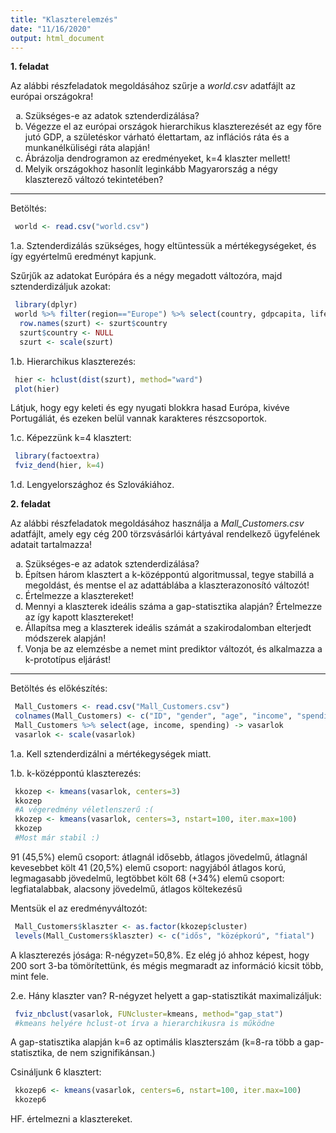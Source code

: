 ```yaml
---
title: "Klaszterelemzés"
date: "11/16/2020"
output: html_document
---
```


**1. feladat**

Az alábbi részfeladatok megoldásához szűrje a *world.csv* adatfájlt az európai országokra!

a. Szükséges-e az adatok sztenderdizálása?
b. Végezze el az európai országok hierarchikus klaszterezését az egy főre jutó GDP, a születéskor várható élettartam, az inflációs ráta és a munkanélküliségi ráta alapján!
c. Ábrázolja dendrogramon az eredményeket, k=4 klaszter mellett!
d. Melyik országokhoz hasonlít leginkább Magyarország a négy klaszterező változó tekintetében?

------------------------------------

Betöltés:
```r
 world <- read.csv("world.csv")
```

1.a. Sztenderdizálás szükséges, hogy eltüntessük a mértékegységeket, és így egyértelmű eredményt kapjunk.

Szűrjűk az adatokat Európára és a négy megadott változóra, majd sztenderdizáljuk azokat:
```r
 library(dplyr)
 world %>% filter(region=="Europe") %>% select(country, gdpcapita, lifeexp, inflation, unemployment) -> szurt
  row.names(szurt) <- szurt$country
  szurt$country <- NULL
  szurt <- scale(szurt)
```

1.b. Hierarchikus klaszterezés:
```r
 hier <- hclust(dist(szurt), method="ward")
 plot(hier)
```
Látjuk, hogy egy keleti és egy nyugati blokkra hasad Európa, kivéve Portugáliát, és ezeken belül vannak karakteres részcsoportok.

1.c. Képezzünk k=4 klasztert:
```r
 library(factoextra)
 fviz_dend(hier, k=4)
```

1.d. Lengyelországhoz és Szlovákiához.

**2. feladat**

Az alábbi részfeladatok megoldásához használja a *Mall_Customers.csv* adatfájlt, amely egy cég 200 törzsvásárlói kártyával rendelkező ügyfelének adatait tartalmazza! 

a. Szükséges-e az adatok sztenderdizálása?
b. Építsen három klasztert a k-középpontú algoritmussal, tegye stabillá a megoldást, és mentse el az adattáblába a klaszterazonosító változót!
c. Értelmezze a klasztereket!
d. Mennyi a klaszterek ideális száma a gap-statisztika alapján? Értelmezze az így kapott klasztereket!
e. Állapítsa meg a klaszterek ideális számát a szakirodalomban elterjedt módszerek alapján!
f. Vonja be az elemzésbe a nemet mint prediktor változót, és alkalmazza a k-prototípus eljárást!

------------------------------------

Betöltés és előkészítés:
```r
 Mall_Customers <- read.csv("Mall_Customers.csv")
 colnames(Mall_Customers) <- c("ID", "gender", "age", "income", "spending")
 Mall_Customers %>% select(age, income, spending) -> vasarlok
 vasarlok <- scale(vasarlok)
```

1.a. Kell sztenderdizálni a mértékegységek miatt.

1.b. k-középpontú klaszterezés:
```r
 kkozep <- kmeans(vasarlok, centers=3)
 kkozep
 #A végeredmény véletlenszerű :(
 kkozep <- kmeans(vasarlok, centers=3, nstart=100, iter.max=100)
 kkozep
 #Most már stabil :)
```
91 (45,5%) elemű csoport: átlagnál idősebb, átlagos jövedelmű, átlagnál kevesebbet költ
41 (20,5%) elemű csoport: nagyjából átlagos korú, legmagasabb jövedelmű, legtöbbet költ
68 (+34%) elemű csoport: legfiatalabbak, alacsony jövedelmű, átlagos költekezésű

Mentsük el az eredményváltozót:
```r
 Mall_Customers$klaszter <- as.factor(kkozep$cluster)
 levels(Mall_Customers$klaszter) <- c("idős", "középkorú", "fiatal")
```

A klaszterezés jósága: R-négyzet=50,8%. Ez elég jó ahhoz képest, hogy 200 sort 3-ba tömörítettünk, és mégis megmaradt az információ kicsit több, mint fele.

2.e. Hány klaszter van? R-négyzet helyett a gap-statisztikát maximalizáljuk:
```r
 fviz_nbclust(vasarlok, FUNcluster=kmeans, method="gap_stat")
 #kmeans helyére hclust-ot írva a hierarchikusra is működne
```
A gap-statisztika alapján k=6 az optimális klaszterszám (k=8-ra több a gap-statisztika, de nem szignifikánsan.)

Csináljunk 6 klasztert:
```r
 kkozep6 <- kmeans(vasarlok, centers=6, nstart=100, iter.max=100)
 kkozep6
```
HF. értelmezni a klasztereket.





